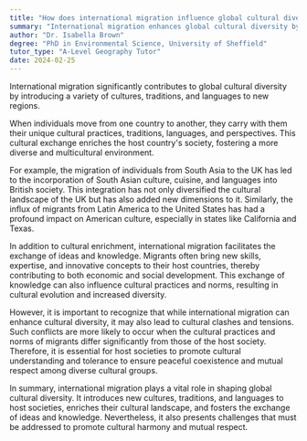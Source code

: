 ```yaml
---
title: "How does international migration influence global cultural diversity?"
summary: "International migration enhances global cultural diversity by introducing different cultures, traditions, and languages to new regions."
author: "Dr. Isabella Brown"
degree: "PhD in Environmental Science, University of Sheffield"
tutor_type: "A-Level Geography Tutor"
date: 2024-02-25
---
```


International migration significantly contributes to global cultural diversity by introducing a variety of cultures, traditions, and languages to new regions.

When individuals move from one country to another, they carry with them their unique cultural practices, traditions, languages, and perspectives. This cultural exchange enriches the host country's society, fostering a more diverse and multicultural environment.

For example, the migration of individuals from South Asia to the UK has led to the incorporation of South Asian culture, cuisine, and languages into British society. This integration has not only diversified the cultural landscape of the UK but has also added new dimensions to it. Similarly, the influx of migrants from Latin America to the United States has had a profound impact on American culture, especially in states like California and Texas.

In addition to cultural enrichment, international migration facilitates the exchange of ideas and knowledge. Migrants often bring new skills, expertise, and innovative concepts to their host countries, thereby contributing to both economic and social development. This exchange of knowledge can also influence cultural practices and norms, resulting in cultural evolution and increased diversity.

However, it is important to recognize that while international migration can enhance cultural diversity, it may also lead to cultural clashes and tensions. Such conflicts are more likely to occur when the cultural practices and norms of migrants differ significantly from those of the host society. Therefore, it is essential for host societies to promote cultural understanding and tolerance to ensure peaceful coexistence and mutual respect among diverse cultural groups.

In summary, international migration plays a vital role in shaping global cultural diversity. It introduces new cultures, traditions, and languages to host societies, enriches their cultural landscape, and fosters the exchange of ideas and knowledge. Nevertheless, it also presents challenges that must be addressed to promote cultural harmony and mutual respect.
    